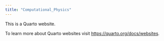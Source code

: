 ```yaml
---
title: "Computational_Physics"
---
```


This is a Quarto website.

To learn more about Quarto websites visit <https://quarto.org/docs/websites>.
